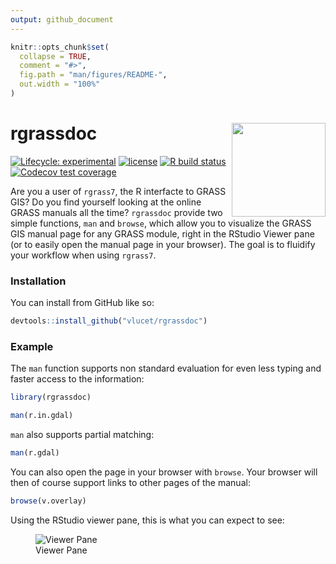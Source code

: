 ```yaml
---
output: github_document
---
```


<!-- README.md is generated from README.Rmd. Please edit that file -->

```r
knitr::opts_chunk$set(
  collapse = TRUE,
  comment = "#>",
  fig.path = "man/figures/README-",
  out.width = "100%"
)
```

# rgrassdoc <img src="man/figures/logo.png" align="right" width=150/>

<!-- badges: start -->
[![Lifecycle: experimental](https://img.shields.io/badge/lifecycle-experimental-orange.svg)](https://www.tidyverse.org/lifecycle/#experimental)
[![license](https://img.shields.io/badge/license-MIT-yellow.svg)](https://choosealicense.com/)
[![R build status](https://github.com/VLucet/rgrassdoc/workflows/R-CMD-check/badge.svg)](https://github.com/VLucet/rgrassdoc/actions)
[![Codecov test coverage](https://codecov.io/gh/VLucet/rgrassdoc/branch/master/graph/badge.svg)](https://codecov.io/gh/VLucet/rgrassdoc?branch=master)
<!-- badges: end -->

Are you a user of `rgrass7`, the R interfacte to GRASS GIS? Do you find yourself looking at the online GRASS manuals all the time? `rgrassdoc` provide two simple functions, `man` and `browse`, which allow you to visualize the GRASS GIS manual page for any GRASS module, right in the RStudio Viewer pane (or to easily open the manual page in your browser). The goal is to fluidify your workflow when using `rgrass7`. 

### Installation

You can install from GitHub like so:

``` r
devtools::install_github("vlucet/rgrassdoc")
```

### Example

The `man` function supports non standard evaluation for even less typing and faster access to the information:

```r
library(rgrassdoc)

man(r.in.gdal)
```

`man` also supports partial matching:
```r
man(r.gdal)
```
You can also open the page in your browser with `browse`. Your browser will then of course support links to other pages of the manual:

```r
browse(v.overlay)
```

Using the RStudio viewer pane, this is what you can expect to see:

![Viewer Pane](man/figures/README-screenshot.png)
